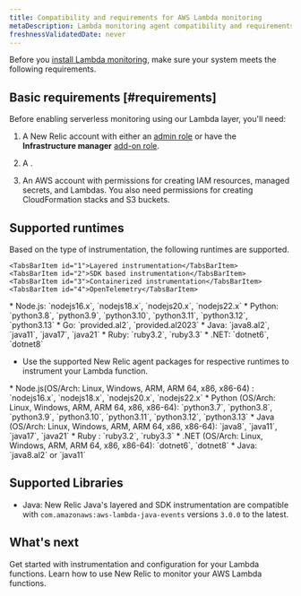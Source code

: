 ```yaml
---
title: Compatibility and requirements for AWS Lambda monitoring
metaDescription: Lambda monitoring agent compatibility and requirements.
freshnessValidatedDate: never
---
```


Before you [install Lambda monitoring](/docs/serverless-function-monitoring/aws-lambda-monitoring/instrument-lambda-function/configure-serverless-aws-monitoring), make sure your system meets the following requirements.

## Basic requirements [#requirements]

Before enabling serverless monitoring using our Lambda layer, you'll need:

1. A New Relic account with either an [admin role](/docs/accounts/original-accounts-billing/original-users-roles/users-roles-original-user-model/#roles) or have the **Infrastructure manager** [add-on role](/docs/accounts/original-accounts-billing/original-users-roles/users-roles-original-user-model#add-on).

2. A <InlinePopover type="userKey" />.

3. An AWS account with permissions for creating IAM resources, managed secrets, and Lambdas. You also need permissions for creating CloudFormation stacks and S3 buckets.

## Supported runtimes

Based on the type of instrumentation, the following runtimes are supported.

<Tabs>
  <TabsBar>

    <TabsBarItem id="1">Layered instrumentation</TabsBarItem>
    <TabsBarItem id="2">SDK based instrumentation</TabsBarItem>
    <TabsBarItem id="3">Containerized instrumentation</TabsBarItem>
    <TabsBarItem id="4">OpenTelemetry</TabsBarItem>

  </TabsBar>
  <TabsPages>
  

<TabsPageItem id="1">
* Node.js: `nodejs16.x`, `nodejs18.x`, `nodejs20.x`, `nodejs22.x`
* Python: `python3.8`, `python3.9`, `python3.10`, `python3.11`, `python3.12`, `python3.13`
* Go: `provided.al2`, `provided.al2023`
* Java: `java8.al2`, `java11`, `java17`, `java21`
* Ruby: `ruby3.2`, `ruby3.3`
* .NET: `dotnet6`, `dotnet8`

</TabsPageItem>


<TabsPageItem id="2">

* Use the supported New Relic agent packages for respective runtimes to instrument your Lambda function.  

</TabsPageItem>

<TabsPageItem id="3">
* Node.js(OS/Arch: Linux, Windows, ARM, ARM 64, x86, x86-64) : `nodejs16.x`, `nodejs18.x`, `nodejs20.x`, `nodejs22.x`
* Python (OS/Arch: Linux, Windows, ARM, ARM 64, x86, x86-64): `python3.7`, `python3.8`, `python3.9`, `python3.10`, `python3.11`, `python3.12`, `python3.13`
* Java (OS/Arch: Linux, Windows, ARM, ARM 64, x86, x86-64): `java8`, `java11`, `java17`, `java21`
* Ruby :  `ruby3.2`, `ruby3.3`
* .NET (OS/Arch: Linux, Windows, ARM, ARM 64, x86, x86-64): `dotnet6`, `dotnet8`     
</TabsPageItem>

<TabsPageItem id="4">
* Java: `java8.al2` or `java11`

</TabsPageItem>
</TabsPages>

</Tabs>

## Supported Libraries
* Java: New Relic Java's layered and SDK instrumentation are compatible with `com.amazonaws:aws-lambda-java-events` versions `3.0.0` to the latest.

## What's next

<DocTiles>
  <DocTile title="Install and configure Lambda monitoring" path="/docs/serverless-function-monitoring/aws-lambda-monitoring/instrument-lambda-function/configure-serverless-aws-monitoring" >Get started with instrumentation and configuration for your Lambda functions. </DocTile>
  <DocTile title="Data and UI" path="/docs/serverless-function-monitoring/aws-lambda-monitoring/ui-data/understand-lambda-monitoring-ui/" >Learn how to use New Relic to monitor your AWS Lambda functions.</DocTile>
</DocTiles>




